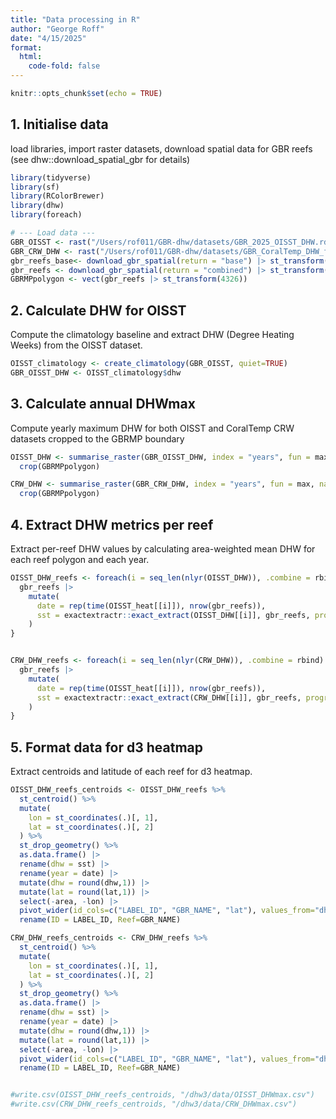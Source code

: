 ```yaml
---
title: "Data processing in R"
author: "George Roff"
date: "4/15/2025"
format: 
  html:
    code-fold: false
---
```


```r
knitr::opts_chunk$set(echo = TRUE)
```

## 

## 1. Initialise data

load libraries, import raster datasets, download spatial data for GBR reefs (see dhw::download_spatial_gbr for details)

```r

library(tidyverse)
library(sf)
library(RColorBrewer)
library(dhw)
library(foreach)

# --- Load data ---
GBR_OISST <- rast("/Users/rof011/GBR-dhw/datasets/GBR_2025_OISST_DHW.rds")
GBR_CRW_DHW <- rast("/Users/rof011/GBR-dhw/datasets/GBR_CoralTemp_DHW_full.rds")
gbr_reefs_base<- download_gbr_spatial(return = "base") |> st_transform(4326)
gbr_reefs <- download_gbr_spatial(return = "combined") |> st_transform(4326)
GBRMPpolygon <- vect(gbr_reefs |> st_transform(4326))


```

## 2. Calculate DHW for OISST

Compute the climatology baseline and extract DHW (Degree Heating Weeks) from the OISST dataset.

```r

OISST_climatology <- create_climatology(GBR_OISST, quiet=TRUE)
GBR_OISST_DHW <- OISST_climatology$dhw

```

## 3. Calculate annual DHWmax

Compute yearly maximum DHW for both OISST and CoralTemp CRW datasets cropped to the GBRMP boundary

```r

OISST_DHW <- summarise_raster(GBR_OISST_DHW, index = "years", fun = max, na.rm = TRUE, overwrite = TRUE) |>
  crop(GBRMPpolygon)

CRW_DHW <- summarise_raster(GBR_CRW_DHW, index = "years", fun = max, na.rm = TRUE, overwrite = TRUE) |>
  crop(GBRMPpolygon)

```

## 4. Extract DHW metrics per reef

Extract per-reef DHW values by calculating area-weighted mean DHW for each reef polygon and each year.

```r


OISST_DHW_reefs <- foreach(i = seq_len(nlyr(OISST_DHW)), .combine = rbind) %do% {
  gbr_reefs |>
    mutate(
      date = rep(time(OISST_heat[[i]]), nrow(gbr_reefs)),
      sst = exactextractr::exact_extract(OISST_DHW[[i]], gbr_reefs, progress = FALSE, fun = "weighted_mean", weights = "area")
    )
}


CRW_DHW_reefs <- foreach(i = seq_len(nlyr(CRW_DHW)), .combine = rbind) %do% {
  gbr_reefs |>
    mutate(
      date = rep(time(OISST_heat[[i]]), nrow(gbr_reefs)),
      sst = exactextractr::exact_extract(CRW_DHW[[i]], gbr_reefs, progress = FALSE, fun = "weighted_mean", weights = "area")
    )
}

```

## 5. Format data for d3 heatmap

Extract centroids and latitude of each reef for d3 heatmap.

```r
OISST_DHW_reefs_centroids <- OISST_DHW_reefs %>%
  st_centroid() %>%
  mutate(
    lon = st_coordinates(.)[, 1],
    lat = st_coordinates(.)[, 2]
  ) %>%
  st_drop_geometry() %>%
  as.data.frame() |>
  rename(dhw = sst) |>
  rename(year = date) |>
  mutate(dhw = round(dhw,1)) |>
  mutate(lat = round(lat,1)) |>
  select(-area, -lon) |>
  pivot_wider(id_cols=c("LABEL_ID", "GBR_NAME", "lat"), values_from="dhw", names_from="year") |>
  rename(ID = LABEL_ID, Reef=GBR_NAME)

CRW_DHW_reefs_centroids <- CRW_DHW_reefs %>%
  st_centroid() %>%
  mutate(
    lon = st_coordinates(.)[, 1],
    lat = st_coordinates(.)[, 2]
  ) %>%
  st_drop_geometry() %>%
  as.data.frame() |>
  rename(dhw = sst) |>
  rename(year = date) |>
  mutate(dhw = round(dhw,1)) |>
  mutate(lat = round(lat,1)) |>
  select(-area, -lon) |>
  pivot_wider(id_cols=c("LABEL_ID", "GBR_NAME", "lat"), values_from="dhw", names_from="year") |>
  rename(ID = LABEL_ID, Reef=GBR_NAME)


#write.csv(OISST_DHW_reefs_centroids, "/dhw3/data/OISST_DHWmax.csv")
#write.csv(CRW_DHW_reefs_centroids, "/dhw3/data/CRW_DHWmax.csv")

```
